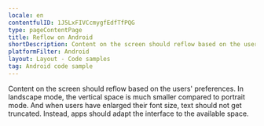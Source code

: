 ```yaml
---
locale: en
contentfulID: 1J5LxFIVCcmygfEdfTfPQG
type: pageContentPage
title: Reflow on Android
shortDescription: Content on the screen should reflow based on the users' preferences.
platformFilter: Android
layout: Layout - Code samples
tag: Android code sample
---
```


Content on the screen should reflow based on the users' preferences. In landscape mode, the vertical space is much smaller compared to portrait mode. And when users have enlarged their font size, text should not get truncated. Instead, apps should adapt the interface to the available space.

<CodeSample id="screen-reflow" locale="en" platform="android"/>
